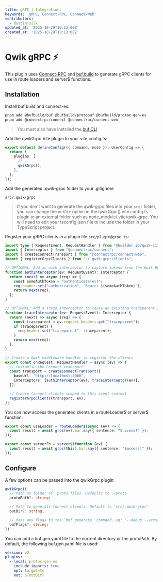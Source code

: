 ```yaml
---
title: gRPC | Integrations
keywords: 'gRPC, Connect-RPC, Connect-Web'
contributors:
  - dustinjsilk
updated_at: '2025-10-29T10:13:00Z'
created_at: '2025-10-29T10:13:00Z'
---
```


# Qwik gRPC ⚡️

This plugin uses [Connect-RPC](https://connectrpc.com/) and [buf.build](https://buf.build/) to generate gRPC clients for use in route loaders and server$ functions.

## Installation

Install buf.build and connect-es:

```bash
pnpm add @bufbuild/buf @bufbuild/protobuf @bufbuild/protoc-gen-es
pnpm add @connectrpc/connect @connectrpc/connect-web
```

> You must also have installed the [buf CLI](https://buf.build/docs/cli/quickstart/)

Add the qwikGrpc Vite plugin to your vite.config.ts:

```ts
export default defineConfig(({ command, mode }): UserConfig => {
  return {
    plugins: [
      // ...
      qwikGrpc(),
    ],
  };
});
```

Add the generated .qwik-grpc folder to your .gitignore

```
src/.qwik-grpc
```

> If you don't want to generate the qwik-grpc files into your `src/` folder, you can change the `outDir` option in the qwikGrpc() vite.config.ts plugin to an external folder such as node_module/.vite/qwik-grpc. You will need to edit your tsconfig.json file to include the folder in your TypeScript project.

Register your gRPC clients in a plugin file `src/plugin@grpc.ts`:

```ts
import type { RequestEvent, RequestHandler } from "@builder.io/qwik-city";
import { Interceptor } from "@connectrpc/connect";
import { createConnectTransport } from "@connectrpc/connect-web";
import { registerGrpcClients } from "~/.qwik-grpc/clients";

// OPTIONAL: Add an auth interceptor to capture tokens from the Qwik RequestEvent which can be passed to the gRPC server
function authInterceptor(ev: RequestEvent): Interceptor {
  return (next) => async (req) => {
    const someAuthToken = "authenticate(ev)";
    req.header.set("authorization", `Bearer ${someAuthToken}`);
    return next(req);
  };
}

// OPTIONAL: Add a trace interceptor to reuse an existing traceparent ID
function traceInterceptor(ev: RequestEvent): Interceptor {
  return (next) => async (req) => {
    const traceparent = ev.request.headers.get("traceparent");
    if (traceparent) {
      req.header.set("traceparent", traceparent);
    }
    return next(req);
  };
}

// Create a Qwik middleware handler to register the clients
export const onRequest: RequestHandler = async (ev) => {
  // Customise the Connect transport
  const transport = createConnectTransport({
    baseUrl: "http://localhost:8080",
    interceptors: [authInterceptor(ev), traceInterceptor(ev)],
  });

  // Create Connect clients scoped to this event context
  registerGrpcClients(transport, ev);
};
```

You can now access the generated clients in a routeLoader$ or server$ function:

```ts
export const useLoader = routeLoader$(async (ev) => {
  const result = await grpc(ev).bar.say({ sentence: "Success!" });
});

export const serverFn = server$(function (ev) {
  const result = await grpc(this).bar.say({ sentence: "Success!" });
});
```

## Configure

A few options can be passed into the qwikGrpc plugin:

```ts
qwikGrpc({
  // Path to folder of .proto files. Defaults to ./proto
  protoPath?: string;

  // Path to generate Connect clients. Default to "src/.qwik-grpc"
  outDir?: string;

  // Pass any flags to the `buf generate` command. eg: "--debug --version --config"
  bufFlags?: string;
})
```

You can add a buf.gen.yaml file to the current directory or the protoPath. By default, the following buf.gen.yaml file is used:

```yaml
version: v2
plugins:
  - local: protoc-gen-es
    include_imports: true
    opt: target=ts
    out: ${outDir}
```
